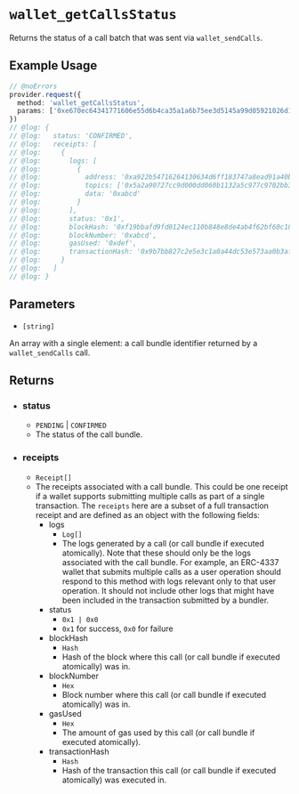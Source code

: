 # `wallet_getCallsStatus`

Returns the status of a call batch that was sent via `wallet_sendCalls`.

## Example Usage

```ts twoslash
// @noErrors
provider.request({
  method: 'wallet_getCallsStatus',
  params: ['0xe670ec64341771606e55d6b4ca35a1a6b75ee3d5145a99d05921026d1527331']
})
// @log: {
// @log:   status: 'CONFIRMED',
// @log:   receipts: [
// @log:     {
// @log:       logs: [
// @log:         {
// @log:           address: '0xa922b54716264130634d6ff183747a8ead91a40b',
// @log:           topics: ['0x5a2a90727cc9d000dd060b1132a5c977c9702bb3a52afe360c9c22f0e9451a68'],
// @log:           data: '0xabcd'
// @log:         }
// @log:       ],
// @log:       status: '0x1',
// @log:       blockHash: '0xf19bbafd9fd0124ec110b848e8de4ab4f62bf60c189524e54213285e7f540d4a',
// @log:       blockNumber: '0xabcd',
// @log:       gasUsed: '0xdef',
// @log:       transactionHash: '0x9b7bb827c2e5e3c1a0a44dc53e573aa0b3af3bd1f9f5ed03071b100bb039eaff'
// @log:     }
// @log:   ]
// @log: }
```

## Parameters

* `[string]` 

An array with a single element: a call bundle identifier returned by a `wallet_sendCalls` call.

## Returns

* ### status
  * `PENDING` | `CONFIRMED`
  * The status of the call bundle.

* ### receipts
  * `Receipt[]`
  * The receipts associated with a call bundle. This could be one receipt if a wallet supports submitting multiple calls as part of a single transaction. The `receipts` here are a subset of a full transaction receipt and are defined as an object with the following fields:
    * logs
      * `Log[]`
      * The logs generated by a call (or call bundle if executed atomically). Note that these should only be the logs associated with the call bundle. For example, an ERC-4337 wallet that submits multiple calls as a user operation should respond to this method with logs relevant only to that user operation. It should not include other logs that might have been included in the transaction submitted by a bundler.
    * status
      * `0x1 | 0x0`
      * `0x1` for success, `0x0` for failure
    * blockHash
      * `Hash`
      * Hash of the block where this call (or call bundle if executed atomically) was in.
    * blockNumber
      * `Hex`
      * Block number where this call (or call bundle if executed atomically) was in.
    * gasUsed
      * `Hex`
      * The amount of gas used by this call (or call bundle if executed atomically).
    * transactionHash
      * `Hash`
      * Hash of the transaction this call (or call bundle if executed atomically) was executed in.